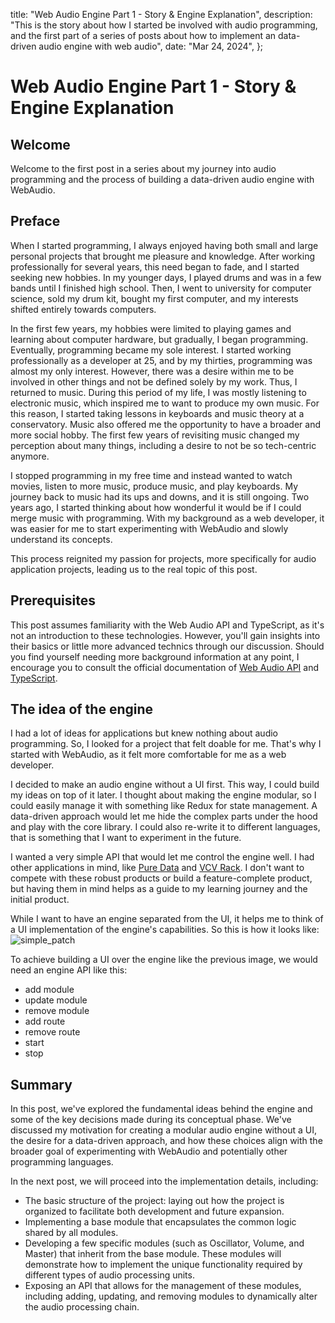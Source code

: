   title: "Web Audio Engine Part 1 - Story & Engine Explanation",
  description: "This is the story about how I started be involved with audio programming, and the first part of a series of posts about how to implement an data-driven audio engine with web audio",
  date: "Mar 24, 2024",
};

# Web Audio Engine Part 1 - Story & Engine Explanation

## Welcome

Welcome to the first post in a series about my journey into audio programming and the process of building a data-driven audio engine with WebAudio.

## Preface

When I started programming, I always enjoyed having both small and large personal projects that brought me pleasure and knowledge.
After working professionally for several years, this need began to fade, and I started seeking new hobbies.
In my younger days, I played drums and was in a few bands until I finished high school.
Then, I went to university for computer science, sold my drum kit, bought my first computer, and my interests shifted entirely towards computers.

In the first few years, my hobbies were limited to playing games and learning about computer hardware, but gradually, I began programming.
Eventually, programming became my sole interest. I started working professionally as a developer at 25, and by my thirties, programming was almost my only interest.
However, there was a desire within me to be involved in other things and not be defined solely by my work.
Thus, I returned to music. During this period of my life, I was mostly listening to electronic music, which inspired me to want to produce my own music.
For this reason, I started taking lessons in keyboards and music theory at a conservatory.
Music also offered me the opportunity to have a broader and more social hobby.
The first few years of revisiting music changed my perception about many things, including a desire to not be so tech-centric anymore.

I stopped programming in my free time and instead wanted to watch movies, listen to more music, produce music, and play keyboards.
My journey back to music had its ups and downs, and it is still ongoing.
Two years ago, I started thinking about how wonderful it would be if I could merge music with programming.
With my background as a web developer, it was easier for me to start experimenting with WebAudio and slowly understand its concepts.

This process reignited my passion for projects, more specifically for audio application projects, leading us to the real topic of this post.

## Prerequisites

This post assumes familiarity with the Web Audio API and TypeScript, as it's not an introduction to these technologies.
However, you'll gain insights into their basics or little more advanced technics through our discussion.
Should you find yourself needing more background information at any point, I encourage you to consult the official documentation
of [Web Audio API](https://developer.mozilla.org/en-US/docs/Web/API/Web_Audio_API)
and [TypeScript](https://www.typescriptlang.org/docs/).

## The idea of the engine

I had a lot of ideas for applications but knew nothing about audio programming.
So, I looked for a project that felt doable for me.
That's why I started with WebAudio, as it felt more comfortable for me as a web developer.

I decided to make an audio engine without a UI first.
This way, I could build my ideas on top of it later.
I thought about making the engine modular, so I could easily manage it with something like Redux for state management.
A data-driven approach would let me hide the complex parts under the hood and play with the core library.
I could also re-write it to different languages, that is something that I want to experiment in the future.

I wanted a very simple API that would let me control the engine well.
I had other applications in mind, like [Pure Data](https://puredata.info/) and [VCV Rack](https://vcvrack.com/).
I don't want to compete with these robust products or build a feature-complete product, but having them in mind helps as a guide to my learning journey and the initial product.

While I want to have an engine separated from the UI, it helps me to think of a UI implementation of the engine's capabilities.
So this is how it looks like:
![simple_patch](/simple_patch.png)

To achieve building a UI over the engine like the previous image, we would need an engine API like this:

- add module
- update module
- remove module
- add route
- remove route
- start
- stop

## Summary

In this post, we've explored the fundamental ideas behind the engine and some of the key decisions made during its conceptual phase.
We've discussed my motivation for creating a modular audio engine without a UI, the desire for a data-driven approach, and how these choices align with the broader goal of experimenting with WebAudio and potentially other programming languages.

In the next post, we will proceed into the implementation details, including:

- The basic structure of the project: laying out how the project is organized to facilitate both development and future expansion.
- Implementing a base module that encapsulates the common logic shared by all modules.
- Developing a few specific modules (such as Oscillator, Volume, and Master) that inherit from the base module. These modules will demonstrate how to implement the unique functionality required by different types of audio processing units.
- Exposing an API that allows for the management of these modules, including adding, updating, and removing modules to dynamically alter the audio processing chain.
